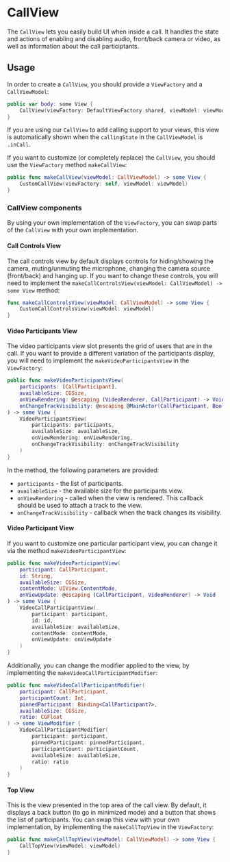 # CallView

The `CallView` lets you easily build UI when inside a call. It handles the state and actions of enabling and disabling audio, front/back camera or video, as well as information about the call participtants. 

## Usage

In order to create a `CallView`, you should provide a `ViewFactory` and a `CallViewModel`:

```swift
public var body: some View {
    CallView(viewFactory: DefaultViewFactory.shared, viewModel: viewModel)
}
```

If you are using our `CallView` to add calling support to your views, this view is automatically shown when the `callingState` in the `CallViewModel` is `.inCall`.

If you want to customize (or completely replace) the `CallView`, you should use the `ViewFactory` method `makeCallView`:

```swift
public func makeCallView(viewModel: CallViewModel) -> some View {
    CustomCallView(viewFactory: self, viewModel: viewModel)
}
```

### CallView components

By using your own implementation of the `ViewFactory`, you can swap parts of the `CallView` with your own implementation. 

#### Call Controls View

The call controls view by default displays controls for hiding/showing the camera, muting/unmuting the microphone, changing the camera source (front/back) and hanging up. If you want to change these controls, you will need to implement the `makeCallControlsView(viewModel: CallViewModel) -> some View` method:

```swift
func makeCallControlsView(viewModel: CallViewModel) -> some View {
    CustomCallControlsView(viewModel: viewModel)
}
```

#### Video Participants View

The video participants view slot presents the grid of users that are in the call. If you want to provide a different variation of the participants display, you will need to implement the `makeVideoParticipantsView` in the `ViewFactory`:

```swift
public func makeVideoParticipantsView(
    participants: [CallParticipant],
    availableSize: CGSize,
    onViewRendering: @escaping (VideoRenderer, CallParticipant) -> Void,
    onChangeTrackVisibility: @escaping @MainActor(CallParticipant, Bool) -> Void
) -> some View {
    VideoParticipantsView(
        participants: participants,
        availableSize: availableSize,
        onViewRendering: onViewRendering,
        onChangeTrackVisibility: onChangeTrackVisibility
    )
}
```

In the method, the following parameters are provided:

- `participants` - the list of participants.
- `availableSize` - the available size for the participants view.
- `onViewRendering` - called when the view is rendered. This callback should be used to attach a track to the view.
- `onChangeTrackVisibility` - callback when the track changes its visibility.

#### Video Participant View

If you want to customize one particular participant view, you can change it via the method `makeVideoParticipantView`:

```swift
public func makeVideoParticipantView(
    participant: CallParticipant,
    id: String,
    availableSize: CGSize,
    contentMode: UIView.ContentMode,
    onViewUpdate: @escaping (CallParticipant, VideoRenderer) -> Void
) -> some View {
    VideoCallParticipantView(
        participant: participant,
        id: id,
        availableSize: availableSize,
        contentMode: contentMode,
        onViewUpdate: onViewUpdate
    )
}
```

Additionally, you can change the modifier applied to the view, by implementing the `makeVideoCallParticipantModifier`:

```swift
public func makeVideoCallParticipantModifier(
    participant: CallParticipant,
    participantCount: Int,
    pinnedParticipant: Binding<CallParticipant?>,
    availableSize: CGSize,
    ratio: CGFloat
) -> some ViewModifier {
    VideoCallParticipantModifier(
        participant: participant,
        pinnedParticipant: pinnedParticipant,
        participantCount: participantCount,
        availableSize: availableSize,
        ratio: ratio
    )
}
```

#### Top View

This is the view presented in the top area of the call view. By default, it displays a back button (to go in minimized mode) and a button that shows the list of participants. You can swap this view with your own implementation, by implementing the `makeCallTopView` in the `ViewFactory`:

```swift
public func makeCallTopView(viewModel: CallViewModel) -> some View {
    CallTopView(viewModel: viewModel)
}
```